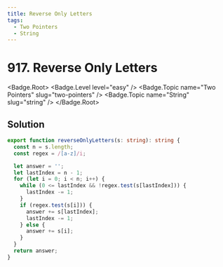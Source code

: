 ```yaml
---
title: Reverse Only Letters
tags:
  - Two Pointers
  - String
---
```


# 917. Reverse Only Letters

<Badge.Root>
  <Badge.Level level="easy" />
  <Badge.Topic name="Two Pointers" slug="two-pointers" />
  <Badge.Topic name="String" slug="string" />
</Badge.Root>

## Solution

```typescript filename="solution.ts" copy
export function reverseOnlyLetters(s: string): string {
  const n = s.length;
  const regex = /[a-z]/i;

  let answer = '';
  let lastIndex = n - 1;
  for (let i = 0; i < n; i++) {
    while (0 <= lastIndex && !regex.test(s[lastIndex])) {
      lastIndex -= 1;
    }
    if (regex.test(s[i])) {
      answer += s[lastIndex];
      lastIndex -= 1;
    } else {
      answer += s[i];
    }
  }
  return answer;
}
```

<ProblemLink
  codingSite="leetcode"
  href="https://leetcode.com/problems/reverse-only-letters"
  title="Reverse Only Letters"
/>

